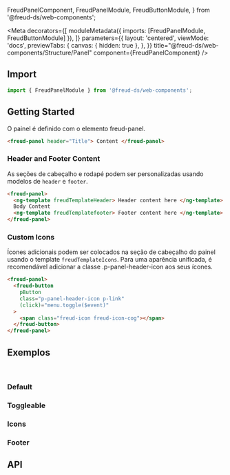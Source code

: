   FreudPanelComponent,
  FreudPanelModule,
  FreudButtonModule,
} from '@freud-ds/web-components';

<Meta
  decorators={[
    moduleMetadata({ imports: [FreudPanelModule, FreudButtonModule] }),
  ]}
  parameters={{
    layout: 'centered',
    viewMode: 'docs',
    previewTabs: {
      canvas: { hidden: true },
    },
  }}
  title="@freud-ds/web-components/Structure/Panel"
  component={FreudPanelComponent}
/>

<FreudHeaderComponent
  title="Panel"
  description="O painel é um contêiner com o recurso opcional de alternância de conteúdo."
/>

## <a id="importing"></a>Import

```ts
import { FreudPanelModule } from '@freud-ds/web-components';
```

## Getting Started

O painel é definido com o elemento freud-panel.

```html
<freud-panel header="Title"> Content </freud-panel>
```

### Header and Footer Content

As seções de cabeçalho e rodapé podem ser personalizadas usando modelos de `header` e `footer`.

```html
<freud-panel>
  <ng-template freudTemplateHeader> Header content here </ng-template>
  Body Content
  <ng-template freudTemplatefooter> Footer content here </ng-template>
</freud-panel>
```

### Custom Icons

Ícones adicionais podem ser colocados na seção de cabeçalho do painel usando o template `freudTemplateIcons`.
Para uma aparência unificada, é recomendável adicionar a classe .p-panel-header-icon aos seus ícones.

```html
<freud-panel>
  <freud-button
    pButton
    class="p-panel-header-icon p-link"
    (click)="menu.toggle($event)"
  >
    <span class="freud-icon freud-icon-cog"></span>
  </freud-button>
</freud-panel>
```

## <a id="exemplos"></a>Exemplos

<br />

### Default

<Canvas>
  <Story story={Default} />
</Canvas>

### Toggleable

<Canvas>
  <Story story={Toggleable} />
</Canvas>

### Icons

<Canvas>
  <Story story={Icons} />
</Canvas>

### Footer

<Canvas>
  <Story story={Footer} />
</Canvas>

## <a id="api"></a>API

<ArgTypes of={FreudPanelComponent} />
